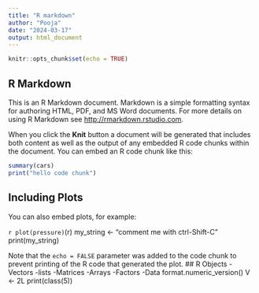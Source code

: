 ```yaml
---
title: "R markdown"
author: "Pooja"
date: "2024-03-17"
output: html_document
---
```


```r
knitr::opts_chunk$set(echo = TRUE)
```

## R Markdown

This is an R Markdown document. Markdown is a simple formatting syntax for authoring HTML, PDF, and MS Word documents. For more details on using R Markdown see <http://rmarkdown.rstudio.com>.

When you click the **Knit** button a document will be generated that includes both content as well as the output of any embedded R code chunks within the document. You can embed an R code chunk like this:

```r
summary(cars)
print("hello code chunk")
```

## Including Plots

You can also embed plots, for example:

```r
plot(pressure)
```(r)
my_string <- "comment me with ctrl-Shift-C"
print(my_string)

Note that the `echo = FALSE` parameter was added to the code chunk to prevent printing of the R code that generated the plot.
## R Objects
-Vectors
-lists
-Matrices
-Arrays
-Factors
-Data format.numeric_version()
V <- 2L
print(class(5))
